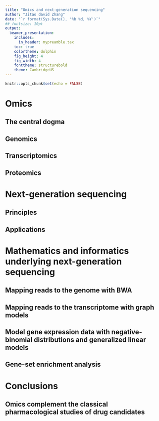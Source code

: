 ```yaml
---
title: "Omics and next-generation sequencing"
author: "Jitao david Zhang"
date: "`r format(Sys.Date(), '%b %d, %Y')`"
## fontsize: 10pt
output: 
  beamer_presentation:
    includes:
      in_header: mypreamble.tex
    toc: true
    colortheme: dolphin
    fig_height: 4
    fig_width: 4
    fonttheme: structurebold
    theme: CambridgeUS
---
```


```r
knitr::opts_chunk$set(echo = FALSE)
```

# Omics

## The central dogma

## Genomics

\takehome{Genomics among others helps to stratify patients}

## Transcriptomics

\takehome{Transcriptomics can characterize drug candidates}

## Proteomics

\takehome{Proteomics can identify biomarkers}

# Next-generation sequencing

## Principles

## Applications

# Mathematics and informatics underlying next-generation sequencing

## Mapping reads to the genome with BWA

## Mapping reads to the transcriptome with graph models

## Model gene expression data with negative-binomial distributions and generalized linear models

## Gene-set enrichment analysis

# Conclusions

## Omics complement the classical pharmacological studies of drug candidates

